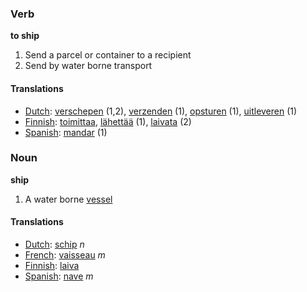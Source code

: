 ===Verb===
'''to ship'''

#Send a parcel or container to a recipient
#Send by water borne transport

====Translations====
*[[Dutch]]: [[verschepen]] (1,2), [[verzenden]] (1), [[opsturen]] (1), [[uitleveren]] (1)
*[[Finnish]]: [[toimittaa]], [[lähettää]] (1), [[laivata]] (2)
*[[Spanish]]: [[mandar]] (1)

===Noun===
'''ship'''

#A water borne [[vessel]]

====Translations====
*[[Dutch]]: [[schip]] ''n''
*[[French]]: [[vaisseau]] ''m''
*[[Finnish]]: [[laiva]]
*[[Spanish]]: [[nave]] ''m''
